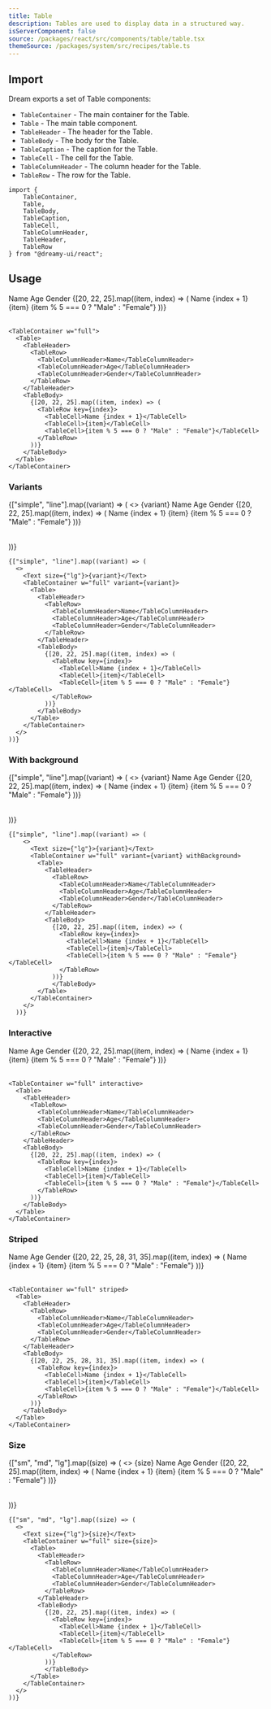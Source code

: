 ```yaml
---
title: Table
description: Tables are used to display data in a structured way.
isServerComponent: false
source: /packages/react/src/components/table/table.tsx
themeSource: /packages/system/src/recipes/table.ts
---
```


## Import

Dream exports a set of Table components:

- `TableContainer` - The main container for the Table.
- `Table` - The main table component.
- `TableHeader` - The header for the Table.
- `TableBody` - The body for the Table.
- `TableCaption` - The caption for the Table.
- `TableCell` - The cell for the Table.
- `TableColumnHeader` - The column header for the Table.
- `TableRow` - The row for the Table.

```tsx
import {
    TableContainer,
    Table,
    TableBody,
    TableCaption,
    TableCell,
    TableColumnHeader,
    TableHeader,
    TableRow
} from "@dreamy-ui/react";
```

## Usage

<Wrapper>
  <TableContainer w="full">
    <Table>
      <TableHeader>
        <TableRow>
          <TableColumnHeader>Name</TableColumnHeader>
          <TableColumnHeader>Age</TableColumnHeader>
          <TableColumnHeader>Gender</TableColumnHeader>
        </TableRow>
      </TableHeader>
      <TableBody>
        {[20, 22, 25].map((item, index) => (
          <TableRow key={index}>
            <TableCell>Name {index + 1}</TableCell>
            <TableCell>{item}</TableCell>
            <TableCell>{item % 5 === 0 ? "Male" : "Female"}</TableCell>
          </TableRow>
        ))}
      </TableBody>
    </Table>
  </TableContainer>
</Wrapper>

```tsx
<TableContainer w="full">
  <Table>
    <TableHeader>
      <TableRow>
        <TableColumnHeader>Name</TableColumnHeader>
        <TableColumnHeader>Age</TableColumnHeader>
        <TableColumnHeader>Gender</TableColumnHeader>
      </TableRow>
    </TableHeader>
    <TableBody>
      {[20, 22, 25].map((item, index) => (
        <TableRow key={index}>
          <TableCell>Name {index + 1}</TableCell>
          <TableCell>{item}</TableCell>
          <TableCell>{item % 5 === 0 ? "Male" : "Female"}</TableCell>
        </TableRow>
      ))}
    </TableBody>
  </Table>
</TableContainer>
```

### Variants

<Wrapper>
  {["simple", "line"].map((variant) => (
    <>
      <Text size={"lg"}>{variant}</Text>
      <TableContainer w="full" variant={variant}>
        <Table>
          <TableHeader>
            <TableRow>
              <TableColumnHeader>Name</TableColumnHeader>
              <TableColumnHeader>Age</TableColumnHeader>
              <TableColumnHeader>Gender</TableColumnHeader>
            </TableRow>
          </TableHeader>
          <TableBody>
            {[20, 22, 25].map((item, index) => (
              <TableRow key={index}>
                <TableCell>Name {index + 1}</TableCell>
                <TableCell>{item}</TableCell>
                <TableCell>{item % 5 === 0 ? "Male" : "Female"}</TableCell>
              </TableRow>
            ))}
            </TableBody>
        </Table>
      </TableContainer>
    </>
  ))}
</Wrapper>

```tsx
{["simple", "line"].map((variant) => (
  <>
    <Text size={"lg"}>{variant}</Text>
    <TableContainer w="full" variant={variant}>
      <Table>
        <TableHeader>
          <TableRow>
            <TableColumnHeader>Name</TableColumnHeader>
            <TableColumnHeader>Age</TableColumnHeader>
            <TableColumnHeader>Gender</TableColumnHeader>
          </TableRow>
        </TableHeader>
        <TableBody>
          {[20, 22, 25].map((item, index) => (
            <TableRow key={index}>
              <TableCell>Name {index + 1}</TableCell>
              <TableCell>{item}</TableCell>
              <TableCell>{item % 5 === 0 ? "Male" : "Female"}</TableCell>
            </TableRow>
          ))}
        </TableBody>
      </Table>
    </TableContainer>
  </>
))}
```

### With background

<Wrapper>
  {["simple", "line"].map((variant) => (
    <>
      <Text size={"lg"}>{variant}</Text>
      <TableContainer w="full" variant={variant} withBackground>
        <Table>
          <TableHeader>
            <TableRow>
              <TableColumnHeader>Name</TableColumnHeader>
              <TableColumnHeader>Age</TableColumnHeader>
              <TableColumnHeader>Gender</TableColumnHeader>
            </TableRow>
          </TableHeader>
          <TableBody>
            {[20, 22, 25].map((item, index) => (
              <TableRow key={index}>
                <TableCell>Name {index + 1}</TableCell>
                <TableCell>{item}</TableCell>
                <TableCell>{item % 5 === 0 ? "Male" : "Female"}</TableCell>
              </TableRow>
            ))}
          </TableBody>
        </Table>
      </TableContainer>
    </>
  ))}
</Wrapper>

```tsx
{["simple", "line"].map((variant) => (
    <>
      <Text size={"lg"}>{variant}</Text>
      <TableContainer w="full" variant={variant} withBackground>
        <Table>
          <TableHeader>
            <TableRow>
              <TableColumnHeader>Name</TableColumnHeader>
              <TableColumnHeader>Age</TableColumnHeader>
              <TableColumnHeader>Gender</TableColumnHeader>
            </TableRow>
          </TableHeader>
          <TableBody>
            {[20, 22, 25].map((item, index) => (
              <TableRow key={index}>
                <TableCell>Name {index + 1}</TableCell>
                <TableCell>{item}</TableCell>
                <TableCell>{item % 5 === 0 ? "Male" : "Female"}</TableCell>
              </TableRow>
            ))}
            </TableBody>
        </Table>
      </TableContainer>
    </>
  ))}
```

### Interactive

<Wrapper>
  <TableContainer w="full" interactive>
    <Table>
      <TableHeader>
        <TableRow>
          <TableColumnHeader>Name</TableColumnHeader>
          <TableColumnHeader>Age</TableColumnHeader>
          <TableColumnHeader>Gender</TableColumnHeader>
        </TableRow>
      </TableHeader>
      <TableBody>
        {[20, 22, 25].map((item, index) => (
          <TableRow key={index}>
            <TableCell>Name {index + 1}</TableCell>
            <TableCell>{item}</TableCell>
            <TableCell>{item % 5 === 0 ? "Male" : "Female"}</TableCell>
          </TableRow>
        ))}
      </TableBody>
    </Table>
  </TableContainer>
</Wrapper>

```tsx
<TableContainer w="full" interactive>
  <Table>
    <TableHeader>
      <TableRow>
        <TableColumnHeader>Name</TableColumnHeader>
        <TableColumnHeader>Age</TableColumnHeader>
        <TableColumnHeader>Gender</TableColumnHeader>
      </TableRow>
    </TableHeader>
    <TableBody>
      {[20, 22, 25].map((item, index) => (
        <TableRow key={index}>
          <TableCell>Name {index + 1}</TableCell>
          <TableCell>{item}</TableCell>
          <TableCell>{item % 5 === 0 ? "Male" : "Female"}</TableCell>
        </TableRow>
      ))}
    </TableBody>
  </Table>
</TableContainer>
```

### Striped

<Wrapper>
  <TableContainer w="full" striped>
    <Table>
      <TableHeader>
        <TableRow>
          <TableColumnHeader>Name</TableColumnHeader>
          <TableColumnHeader>Age</TableColumnHeader>
          <TableColumnHeader>Gender</TableColumnHeader>
        </TableRow>
      </TableHeader>
      <TableBody>
        {[20, 22, 25, 28, 31, 35].map((item, index) => (
          <TableRow key={index}>
            <TableCell>Name {index + 1}</TableCell>
            <TableCell>{item}</TableCell>
            <TableCell>{item % 5 === 0 ? "Male" : "Female"}</TableCell>
          </TableRow>
        ))}
      </TableBody>
    </Table>
  </TableContainer>
</Wrapper>

```tsx
<TableContainer w="full" striped>
  <Table>
    <TableHeader>
      <TableRow>
        <TableColumnHeader>Name</TableColumnHeader>
        <TableColumnHeader>Age</TableColumnHeader>
        <TableColumnHeader>Gender</TableColumnHeader>
      </TableRow>
    </TableHeader>
    <TableBody>
      {[20, 22, 25, 28, 31, 35].map((item, index) => (
        <TableRow key={index}>
          <TableCell>Name {index + 1}</TableCell>
          <TableCell>{item}</TableCell>
          <TableCell>{item % 5 === 0 ? "Male" : "Female"}</TableCell>
        </TableRow>
      ))}
    </TableBody>
  </Table>
</TableContainer>
```

### Size

<Wrapper>
  {["sm", "md", "lg"].map((size) => (
    <>
      <Text size={"lg"}>{size}</Text>
      <TableContainer w="full" size={size}>
        <Table>
          <TableHeader>
            <TableRow>
              <TableColumnHeader>Name</TableColumnHeader>
              <TableColumnHeader>Age</TableColumnHeader>
              <TableColumnHeader>Gender</TableColumnHeader>
            </TableRow>
          </TableHeader>
          <TableBody>
            {[20, 22, 25].map((item, index) => (
              <TableRow key={index}>
                <TableCell>Name {index + 1}</TableCell>
                <TableCell>{item}</TableCell>
                <TableCell>{item % 5 === 0 ? "Male" : "Female"}</TableCell>
              </TableRow>
            ))}
            </TableBody>
        </Table>
      </TableContainer>
    </>
  ))}
</Wrapper>

```tsx
{["sm", "md", "lg"].map((size) => (
  <>
    <Text size={"lg"}>{size}</Text>
    <TableContainer w="full" size={size}>
      <Table>
        <TableHeader>
          <TableRow>
            <TableColumnHeader>Name</TableColumnHeader>
            <TableColumnHeader>Age</TableColumnHeader>
            <TableColumnHeader>Gender</TableColumnHeader>
          </TableRow>
        </TableHeader>
        <TableBody>
          {[20, 22, 25].map((item, index) => (
            <TableRow key={index}>
              <TableCell>Name {index + 1}</TableCell>
              <TableCell>{item}</TableCell>
              <TableCell>{item % 5 === 0 ? "Male" : "Female"}</TableCell>
            </TableRow>
          ))}
          </TableBody>
      </Table>
    </TableContainer>
  </>
))}
```